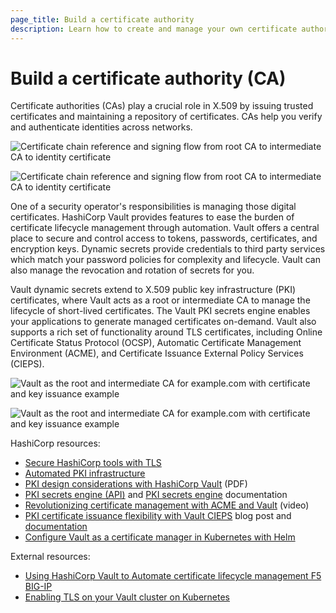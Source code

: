 ```yaml
---
page_title: Build a certificate authority
description: Learn how to create and manage your own certificate authority (CA) using HashiCorp Vault.
---
```


# Build a certificate authority (CA)

Certificate authorities (CAs) play a crucial role in X.509 by issuing trusted
certificates and maintaining a repository of certificates. CAs help you verify
and authenticate identities across networks.

<ImageConfig hideBorder caption="Certificate chain reference and signing flow from root CA to intermediate CA to identity certificate">

![Certificate chain reference and signing flow from root CA to intermediate CA to identity certificate](/img/well-architected/diagram-secure-cluster-tls.png#light-theme-only)

</ImageConfig>

<ImageConfig hideBorder>

![Certificate chain reference and signing flow from root CA to intermediate CA to identity certificate](/img/well-architected/diagram-secure-cluster-tls-dark.png#dark-theme-only)

</ImageConfig>

One of a security operator's responsibilities is managing those digital
certificates. HashiCorp Vault provides features to ease the burden of
certificate lifecycle management through automation. Vault offers a central
place to secure and control access to tokens, passwords, certificates, and
encryption keys. Dynamic secrets provide credentials to third party services
which match your password policies for complexity and lifecycle. Vault can also
manage the revocation and rotation of secrets for you.

Vault dynamic secrets extend to X.509 public key infrastructure (PKI)
certificates, where Vault acts as a root or intermediate CA to manage the
lifecycle of short-lived certificates. The Vault PKI secrets engine enables your
applications to generate managed certificates on-demand. Vault also supports a
rich set of functionality around TLS certificates, including Online Certificate
Status Protocol (OCSP), Automatic Certificate Management Environment (ACME), and
Certificate Issuance External Policy Services (CIEPS).

<ImageConfig hideBorder caption="Vault can act as both root and intermediate CA to handle issuance and signing of TLS certificates and keys">

![Vault as the root and intermediate CA for example.com with certificate and key issuance example](/img/well-architected/diagram-pki-ca.png#light-theme-only)

</ImageConfig>

<ImageConfig hideBorder>

![Vault as the root and intermediate CA for example.com with certificate and key issuance example](/img/well-architected/diagram-pki-ca-dark.png#dark-theme-only)

</ImageConfig>

HashiCorp resources:

- [Secure HashiCorp tools with TLS](/well-architected-framework/security/security-secure-hashicorp-tools-with-tls)
- [Automated PKI infrastructure](https://www.vaultproject.io/use-cases/automated-pki-infrastructure)
- [PKI design considerations with HashiCorp Vault](https://www.datocms-assets.com/2885/1697137642-vault-pki-considerations-v1.pdf) (PDF)
- [PKI secrets engine (API)](/vault/api-docs/secret/pki) and [PKI secrets engine](/vault/docs/secrets/pki) documentation
- [Revolutionizing certificate management with ACME and Vault](https://www.youtube.com/watch?v=C8KCK8ErW-U) (video)
- [PKI certificate issuance flexibility with Vault CIEPS](https://www.hashicorp.com/blog/pki-certificate-issuance-flexibility-with-vault-cieps) blog post and [documentation](/vault/docs/secrets/pki/cieps)
- [Configure Vault as a certificate manager in Kubernetes with Helm](/vault/tutorials/kubernetes/kubernetes-cert-manager)

External resources:

- [Using HashiCorp Vault to Automate certificate lifecycle management F5 BIG-IP](https://maniak.io/using-hashicorp-vault-to-automate-certificate-lifecycle-management-f5-big-ip)
- [Enabling TLS on your Vault cluster on Kubernetes](https://medium.com/@martin.hodges/enabling-tls-on-your-vault-cluster-on-kubernetes-0d20439b13d0)

